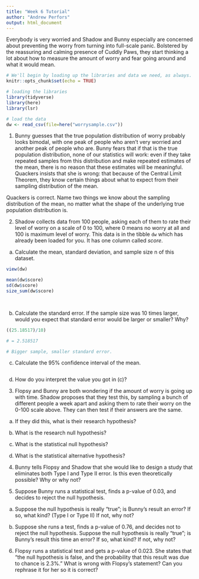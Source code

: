 ```yaml
---
title: "Week 6 Tutorial"
author: "Andrew Perfors"
output: html_document
---
```


Everybody is very worried and Shadow and Bunny especially are concerned about preventing the worry from turning into full-scale panic. Bolstered by the reassuring and calming presence of Cuddly Paws, they start thinking a lot about how to measure the amount of worry and fear going around and what it would mean. 

```r
# We'll begin by loading up the libraries and data we need, as always.
knitr::opts_chunk$set(echo = TRUE)

# loading the libraries
library(tidyverse)
library(here)
library(lsr)

# load the data
dw <- read_csv(file=here("worrysample.csv"))

```

1. Bunny guesses that the true population distribution of worry probably looks bimodal, with one peak of people who aren't very worried and another peak of people who are. Bunny fears that if that is the true population distribution, none of our statistics will work: even if they take repeated samples from this distribution and make repeated estimates of the mean, there is no reason that these estimates will be meaningful. Quackers insists that she is wrong: that because of the Central Limit Theorem, they know certain things about what to expect from their sampling distribution of the mean. 

Quackers is correct. Name two things we know about the sampling distribution of the mean, no matter what the shape of the underlying true population distribution is.


2. Shadow collects data from 100 people, asking each of them to rate their level of worry on a scale of 0 to 100, where 0 means no worry at all and 100 is maximum level of worry. This data is in the tibble `dw` which has already been loaded for you. It has one column called *score*. 

(a) Calculate the mean, standard deviation, and sample size n of this dataset. 

```r
view(dw)

mean(dw$score)
sd(dw$score)
size_sum(dw$score)

    
```

(b) Calculate the standard error. If the sample size was 10 times larger, would you expect that standard error would be larger or smaller? Why? 

```r

((25.18517)/10)

# = 2.518517

# Bigger sample, smaller standard error.


```

(c) Calculate the 95% confidence interval of the mean. 

```r



```

(d) How do you interpret the value you got in (c)?


3. Flopsy and Bunny are both wondering if the amount of worry is going up with time. Shadow proposes that they test this, by sampling a bunch of different people a week apart and asking them to rate their worry on the 0-100 scale above. They can then test if their answers are the same.

(a) If they did this, what is their research hypothesis? 

(b) What is the research null hypothesis? 

(c) What is the statistical null hypothesis? 

(d) What is the statistical alternative hypothesis?


4. Bunny tells Flopsy and Shadow that she would like to design a study that eliminates both Type I and Type II error. Is this even theoretically possible? Why or why not?


5. Suppose Bunny runs a statistical test, finds a p-value of 0.03, and decides to reject the null hypothesis. 

(a) Suppose the null hypothesis is really "true"; is Bunny's result an error? If so, what kind? (Type I or Type II) If not, why not? 

(b) Suppose she runs a test, finds a p-value of 0.76, and decides not to reject the null hypothesis. Suppose the null hypothesis is really "true"; is Bunny's result this time an error? If so, what kind? If not, why not?


6. Flopsy runs a statistical test and gets a p-value of 0.023. She states that "the null hypothesis is false, and the probability that this result was due to chance is 2.3%." What is wrong with Flopsy's statement? Can you rephrase it for her so it is correct?

